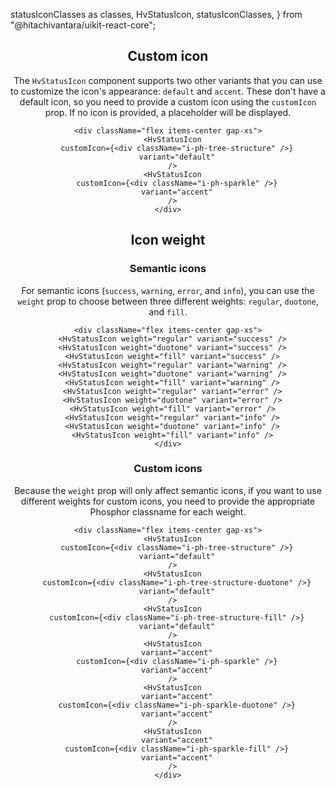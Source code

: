   statusIconClasses as classes,
  HvStatusIcon,
  statusIconClasses,
} from "@hitachivantara/uikit-react-core";


<Header
  params={{ name: "StatusIcon", classes }}
  Component={HvStatusIcon}
  componentName="HvStatusIcon"
  controls={{
    variant: {
      defaultValue: "success",
      values: ["success", "warning", "error", "info"],
    },
    size: { defaultValue: "sm", type: "slider" },
    type: { defaultValue: "full" },
  }}
/>

## Custom icon

The `HvStatusIcon` component supports two other variants that you can use to customize the icon's appearance: `default` and `accent`.
These don't have a default icon, so you need to provide a custom icon using the `customIcon` prop. If no icon is provided, a placeholder will be displayed.

```tsx live
<div className="flex items-center gap-xs">
  <HvStatusIcon
    customIcon={<div className="i-ph-tree-structure" />}
    variant="default"
  />
  <HvStatusIcon
    customIcon={<div className="i-ph-sparkle" />}
    variant="accent"
  />
</div>
```

## Icon weight

### Semantic icons

For semantic icons (`success`, `warning`, `error`, and `info`), you can use the `weight` prop to choose between three different weights:
`regular`, `duotone`, and `fill`.

```tsx live
<div className="flex items-center gap-xs">
  <HvStatusIcon weight="regular" variant="success" />
  <HvStatusIcon weight="duotone" variant="success" />
  <HvStatusIcon weight="fill" variant="success" />
  <HvStatusIcon weight="regular" variant="warning" />
  <HvStatusIcon weight="duotone" variant="warning" />
  <HvStatusIcon weight="fill" variant="warning" />
  <HvStatusIcon weight="regular" variant="error" />
  <HvStatusIcon weight="duotone" variant="error" />
  <HvStatusIcon weight="fill" variant="error" />
  <HvStatusIcon weight="regular" variant="info" />
  <HvStatusIcon weight="duotone" variant="info" />
  <HvStatusIcon weight="fill" variant="info" />
</div>
```

### Custom icons

Because the `weight` prop will only affect semantic icons, if you want to use different weights for custom icons,
you need to provide the appropriate Phosphor classname for each weight.

```tsx live
<div className="flex items-center gap-xs">
  <HvStatusIcon
    customIcon={<div className="i-ph-tree-structure" />}
    variant="default"
  />
  <HvStatusIcon
    customIcon={<div className="i-ph-tree-structure-duotone" />}
    variant="default"
  />
  <HvStatusIcon
    customIcon={<div className="i-ph-tree-structure-fill" />}
    variant="default"
  />
  <HvStatusIcon
    variant="accent"
    customIcon={<div className="i-ph-sparkle" />}
    variant="accent"
  />
  <HvStatusIcon
    variant="accent"
    customIcon={<div className="i-ph-sparkle-duotone" />}
    variant="accent"
  />
  <HvStatusIcon
    variant="accent"
    customIcon={<div className="i-ph-sparkle-fill" />}
    variant="accent"
  />
</div>
```
